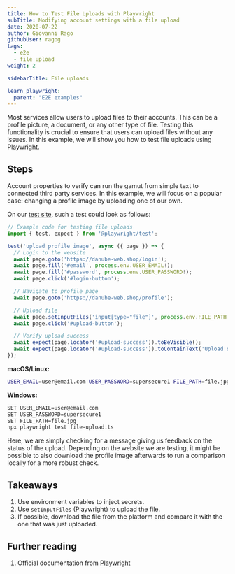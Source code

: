 ```yaml
---
title: How to Test File Uploads with Playwright
subTitle: Modifying account settings with a file upload
date: 2020-07-22
author: Giovanni Rago
githubUser: ragog
tags:
  - e2e
  - file upload
weight: 2

sidebarTitle: File uploads

learn_playwright:
  parent: "E2E examples"
---
```



<PlaywrightCheckSuiteTryOut />

Most services allow users to upload files to their accounts. This can be a profile picture, a document, or any other type of file.
Testing this functionality is crucial to ensure that users can upload files without any issues. In this example, we will
show you how to test file uploads using Playwright.

## Steps

Account properties to verify can run the gamut from simple text to connected third party services. In this example, we
will focus on a popular case: changing a profile image by uploading one of our own.

On our [test site](https://danube-web.shop/), such a test could look as follows:

```ts title="file-upload.ts"
// Example code for testing file uploads
import { test, expect } from '@playwright/test';

test('upload profile image', async ({ page }) => {
  // Login to the website
  await page.goto('https://danube-web.shop/login');
  await page.fill('#email', process.env.USER_EMAIL!);
  await page.fill('#password', process.env.USER_PASSWORD!);
  await page.click('#login-button');

  // Navigate to profile page
  await page.goto('https://danube-web.shop/profile');

  // Upload file
  await page.setInputFiles('input[type="file"]', process.env.FILE_PATH!);
  await page.click('#upload-button');

  // Verify upload success
  await expect(page.locator('#upload-success')).toBeVisible();
  await expect(page.locator('#upload-success')).toContainText('Upload successful');
});
```
**macOS/Linux:**
```sh
USER_EMAIL=user@email.com USER_PASSWORD=supersecure1 FILE_PATH=file.jpg npx playwright test file-upload.ts
```

**Windows:**
```sh
SET USER_EMAIL=user@email.com
SET USER_PASSWORD=supersecure1
SET FILE_PATH=file.jpg
npx playwright test file-upload.ts
```

Here, we are simply checking for a message giving us feedback on the status of the upload. Depending on the website we are testing, it might be possible to also download the profile image afterwards to run a comparison locally for a more robust check.

## Takeaways
1. Use environment variables to inject secrets.
2. Use `setInputFiles` (Playwright) to upload the file.
3. If possible, download the file from the platform and compare it with the one that was just uploaded.

## Further reading
1. Official documentation from [Playwright](https://playwright.dev/docs/input#upload-files)
